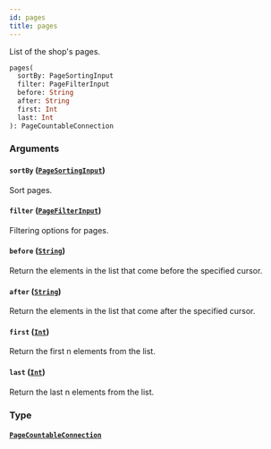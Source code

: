 ```yaml
---
id: pages
title: pages
---
```



List of the shop's pages.

```graphql
pages(
  sortBy: PageSortingInput
  filter: PageFilterInput
  before: String
  after: String
  first: Int
  last: Int
): PageCountableConnection
```


### Arguments

#### `sortBy` ([`PageSortingInput`](../../../developer/api-reference/inputs/page-sorting-input))

Sort pages.


#### `filter` ([`PageFilterInput`](../../../developer/api-reference/inputs/page-filter-input))

Filtering options for pages.


#### `before` ([`String`](../../../developer/api-reference/scalars/string))

Return the elements in the list that come before the specified cursor.


#### `after` ([`String`](../../../developer/api-reference/scalars/string))

Return the elements in the list that come after the specified cursor.


#### `first` ([`Int`](../../../developer/api-reference/scalars/int))

Return the first n elements from the list.


#### `last` ([`Int`](../../../developer/api-reference/scalars/int))

Return the last n elements from the list.


### Type

#### [`PageCountableConnection`](../../../developer/api-reference/objects/page-countable-connection) 






